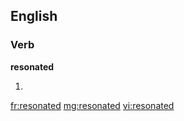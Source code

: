 ==English==

===Verb===
'''resonated'''

# {{past of|[[resonate]]}}

[[fr:resonated]]
[[mg:resonated]]
[[vi:resonated]]